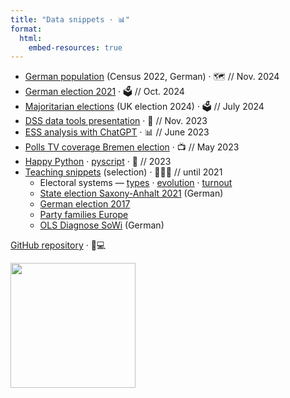 ```yaml
---
title: "Data snippets · 📊"
format:
  html:
    embed-resources: true
---
```


+ [German population](notebooks/2024_zensus-2022.html) (Census 2022, German) · 🗺️ // Nov. 2024
+ [German election 2021](notebooks/2024_deu-election-2021.html) · 🗳️ // Oct. 2024
+ [Majoritarian elections](notebooks/2024_majoritarian-elections.html) (UK election 2024) · 🗳️ // July 2024
+ [DSS data tools presentation](notebooks/2023_dss-data-presentation.html) · 🔭 // Nov. 2023
+ [ESS analysis with ChatGPT](notebooks/2023_chatgpt-ess.nb.html) · 📊 // June 2023
+ [Polls TV coverage Bremen election](notebooks/2023_Bremen-Wahlbefragung.html) · 📺 // May 2023
+ [Happy Python ](notebooks/2023_happy-python.html) · [pyscript](snippets/happy-python.html) · 🐍 // 2023
+ [Teaching snippets](https://github.com/hdigital/teaching/) (selection) · 👨🏼‍🏫 // until 2021
  + Electoral systems —
    [types](notebooks/2021_electoral-systems_types.nb.html)
    · [evolution](notebooks/2021_electoral-systems_evolution.nb.html)
    · [turnout](notebooks/2019_maps-turnout.html)
  + [State election Saxony-Anhalt 2021](notebooks/2021_Wahl-Sachsen-Anhalt.nb.html) (German)
  + [German election 2017](notebooks/2021_German-elections-2017.nb.html)
  + [Party families Europe](notebooks/2019_party-family.html)
  + [OLS Diagnose SoWi](notebooks/2020_OLS-Diagnose-SoWi.nb.html) (German)


[GitHub repository](https://github.com/hdigital/data-snippets) · 📁💻

![](computer-ai.png){width=200}
